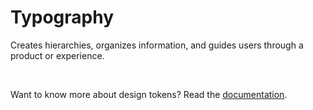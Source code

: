 # Typography

Creates hierarchies, organizes information, and guides users through a product or experience.

<br />

<TokensGrid foundation="typography" />

Want to know more about design tokens? Read the [documentation](https://shoreline.vtex.com/guides/styling/design-tokens).
